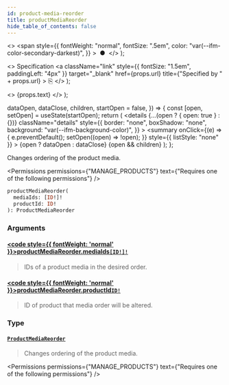 ```yaml
---
id: product-media-reorder
title: productMediaReorder
hide_table_of_contents: false
---
```


  <>
    <span
      style={{
        fontWeight: "normal",
        fontSize: ".5em",
        color: "var(--ifm-color-secondary-darkest)",
      }}
    >
      &nbsp;●&nbsp;
    </span>
  </>
);

  <>
    Specification
    <a
      className="link"
      style={{ fontSize: "1.5em", paddingLeft: "4px" }}
      target="\_blank"
      href={props.url}
      title={"Specified by " + props.url}
    >
      ⎘
    </a>
  </>
);

  <>
    <span className={props.class}>{props.text}</span>
  </>
);


  dataOpen,
  dataClose,
  children,
  startOpen = false,
}) => {
  const [open, setOpen] = useState(startOpen);
  return (
    <details
      {...(open ? { open: true } : {})}
      className="details"
      style={{
        border: "none",
        boxShadow: "none",
        background: "var(--ifm-background-color)",
      }}
    >
      <summary
        onClick={(e) => {
          e.preventDefault();
          setOpen((open) => !open);
        }}
        style={{ listStyle: "none" }}
      >
        {open ? dataOpen : dataClose}
      </summary>
      {open && children}
    </details>
  );
};

Changes ordering of the product media.

<Permissions
  permissions={"MANAGE_PRODUCTS"}
  text={"Requires one of the following permissions"}
/>

```graphql
productMediaReorder(
  mediaIds: [ID!]!
  productId: ID!
): ProductMediaReorder
```

### Arguments

#### [<code style={{ fontWeight: 'normal' }}>productMediaReorder.<b>mediaIds</b></code>](#)<Bullet />[`[ID!]!`](../../../api-reference/miscellaneous/scalars/id) <Badge class="badge badge--secondary" text="non-null"/> <Badge class="badge badge--secondary" text="scalar"/>

> IDs of a product media in the desired order.

#### [<code style={{ fontWeight: 'normal' }}>productMediaReorder.<b>productId</b></code>](#)<Bullet />[`ID!`](../../../api-reference/miscellaneous/scalars/id) <Badge class="badge badge--secondary" text="non-null"/> <Badge class="badge badge--secondary" text="scalar"/>

> ID of product that media order will be altered.

### Type

#### [`ProductMediaReorder`](../../../api-reference/products/objects/product-media-reorder) <Badge class="badge badge--secondary" text="object"/>

> Changes ordering of the product media.

<Permissions
  permissions={"MANAGE_PRODUCTS"}
  text={"Requires one of the following permissions"}
/>


